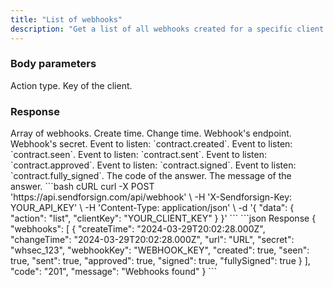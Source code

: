 ```yaml
---
title: "List of webhooks"
description: "Get a list of all webhooks created for a specific client."
---
```


### Body parameters

<ParamField body="action" type="string" required>
  Action type.
</ParamField>

<ParamField body="clientKey" type="string" required>
  Key of the client.
</ParamField>

### Response

  <ResponseField name="webhooks" type="string">
    Array of webhooks.

  <Expandable title="child attribute">

  <ResponseField name="createTime" type="string">
    Create time.
  </ResponseField>

  <ResponseField name="changeTime" type="string">
    Change time.
  </ResponseField>

  <ResponseField name="url" type="string">
    Webhook's endpoint.
  </ResponseField>

  <ResponseField name="secret" type="string">
    Webhook's secret.
  </ResponseField>

  <ResponseField name="created" type="boolean">
    Event to listen: `contract.created`.
  </ResponseField>

  <ResponseField name="seen" type="boolean">
    Event to listen: `contract.seen`.
  </ResponseField>

  <ResponseField name="sent" type="boolean">
    Event to listen: `contract.sent`.
  </ResponseField>

  <ResponseField name="approved" type="boolean">
    Event to listen: `contract.approved`.
  </ResponseField>

  <ResponseField name="signed" type="boolean">
    Event to listen: `contract.signed`.
  </ResponseField>

  <ResponseField name="fullySigned" type="boolean">
    Event to listen: `contract.fully_signed`.
  </ResponseField>

  </Expandable>

  </ResponseField>

<ResponseField name="code" type="string">
  The code of the answer.
</ResponseField>

<ResponseField name="message" type="string">
  The message of the answer.
</ResponseField>

<RequestExample>
```bash cURL
curl -X POST 'https://api.sendforsign.com/api/webhook' \ 
     -H 'X-Sendforsign-Key: YOUR_API_KEY' \
     -H 'Content-Type: application/json' \
     -d '{ 
          "data": {
              "action": "list",
              "clientKey": "YOUR_CLIENT_KEY"
              }
     }'
```
</RequestExample>

<ResponseExample>
```json Response
{
    "webhooks": [
        {
            "createTime": "2024-03-29T20:02:28.000Z",
            "changeTime": "2024-03-29T20:02:28.000Z",
            "url": "URL",
            "secret": "whsec_123",
            "webhookKey": "WEBHOOK_KEY",
            "created": true,
            "seen": true,
            "sent": true,
            "approved": true,
            "signed": true,
            "fullySigned": true
        }
    ],
    "code": "201",
    "message": "Webhooks found"
}
```
</ResponseExample>
